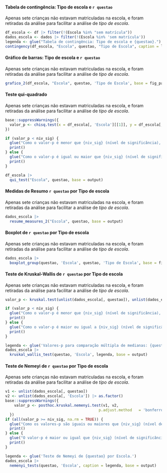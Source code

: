 
#### Tabela de contingência: Tipo de escola e `r questao`

Apenas sete crianças não estavam matriculadas na escola, e foram retiradas da análise para facilitar a análise de _tipo de escola_.

```r
df_escola <- df |> filter(!(Escola %in% "sem matrícula"))
dados_escola <- dados |> filter(!(Escola %in% 'sem matrícula'))
legenda <- glue("Tabela de contingência: Tipo de escola e {questao}.")
contingency(df_escola, "Escola", questao, "Tipo de Escola", caption = legenda, base = output)
```

#### Gráfico de barras: Tipo de escola e `r questao`

Apenas sete crianças não estavam matriculadas na escola, e foram retiradas da análise para facilitar a análise de _tipo de escola_.

```r
grafico_2(df_escola, "Escola", questao, 'Tipo de Escola', base = fig_path)
```

#### Teste qui-quadrado

Apenas sete crianças não estavam matriculadas na escola, e foram retiradas da análise para facilitar a análise de _tipo de escola_.

```r
base::suppressWarnings({
  valor_p <- chisq.test(x = df_escola[, 'Escola'][[1]], y = df_escola[, questao][[1]])$p.value
})

if (valor_p < niv_sig) {
  glue("Como o valor-p é menor que {niv_sig} (nível de significância), rejeitamos a hipótese nula e temos evidência estatística que as duas variáveis estão associadas.") |>
  print()
} else {
  glue("Como o valor-p é igual ou maior que {niv_sig} (nível de significância), não rejeitamos a hipótese nula e não temos evidência estatística que as duas variáveis estão associadas.") |>
  print()
} 
```

```r
df_escola |> 
  qui_test("Escola", questao, base = output)
```

\cleardoublepage

#### Medidas de Resumo `r questao` por Tipo de escola

Apenas sete crianças não estavam matriculadas na escola, e foram retiradas da análise para facilitar a análise de _tipo de escola_.


```r
dados_escola |> 
  resume_measures_2("Escola", questao, base = output)
```

#### Boxplot de `r questao` por Tipo de escola 

Apenas sete crianças não estavam matriculadas na escola, e foram retiradas da análise para facilitar a análise de _tipo de escola_.

```r
dados_escola |>
  boxplot_group(questao, 'Escola', questao, 'Tipo de Escola', base = fig_path)
```

#### Teste de Kruskal-Wallis de `r questao` por Tipo de escola

Apenas sete crianças não estavam matriculadas na escola, e foram retiradas da análise para facilitar a análise de _tipo de escola_.

```r
valor_p <- kruskal.test(unlist(dados_escola[, questao]), unlist(dados_escola[, 'Escola']))$p.value

if (valor_p < niv_sig) {
  glue("Como o valor-p é menor que {niv_sig} (nível de significância), rejeitamos a hipótese nula e as medianas de {questao} entre tipos de escola são diferentes.") |>
  print()
} else {
  glue("Como o valor-p é maior ou igual a {niv_sig} (nível de significância), não rejeitamos a hipótese nula e as medianas de {questao} entre tipos de escola são  iguais.") |>
  print()
} 
```

```r
legenda <- glue('Valores-p para comparação múltipla de medianas: {questao} e Tipo de escola.')
dados_escola |> 
  kruskal_wallis_test(questao, 'Escola', legenda, base = output)
```

#### Teste de Nemeyi de `r questao` por Tipo de escola

Apenas sete crianças não estavam matriculadas na escola, e foram retiradas da análise para facilitar a análise de _tipo de escola_.

```r
v1 <- unlist(dados_escola[, questao])
v2 <- unlist(dados_escola[, 'Escola']) |> as.factor()
base::suppressWarnings({
    valor_p <- posthoc.kruskal.nemenyi.test(v1, v2,
                                          p.adjust.method	= 'bonferroni')$p.value
  })
if (all(valor_p >= niv_sig, na.rm = TRUE)) {
  glue("Como os valores-p são iguais ou maiores que {niv_sig} (nível de significância), não rejeitamos a hipótese nula e as medianas de {questao} entre tipos de escola são iguais.") |>
  print()
} else {
  glue("O valor-p é maior ou igual que {niv_sig} (nível de significância), e  rejeitamos a hipótese nula e as medianas de {questao} entre meninos e meninas são diferentes.") |>
  print()
} 
```

```r
legenda <- glue('Teste de Nemeyi de {questao} por Escola.')
dados_escola |> 
  nemenyi_tests(questao, 'Escola', caption = legenda, base = output)
``` 